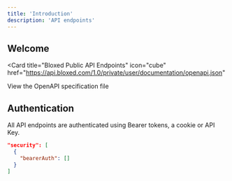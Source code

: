 ```yaml
---
title: 'Introduction'
description: 'API endpoints'
---
```


## Welcome

<Card
  title="Bloxed Public API Endpoints"
  icon="cube"
  href="https://api.bloxed.com/1.0/private/user/documentation/openapi.json"
>
  View the OpenAPI specification file
</Card>

## Authentication

All API endpoints are authenticated using Bearer tokens, a cookie or API Key.

```json
"security": [
  {
    "bearerAuth": []
  }
]
```

